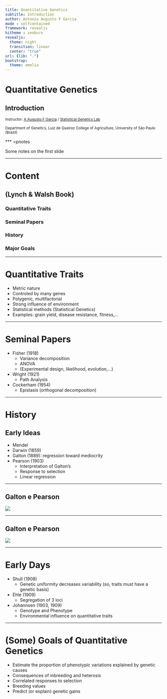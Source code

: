 ```yaml
---
title: Quantitative Genetics
subtitle: Introduction
author: Antonio Augusto F Garcia
mode : selfcontained
framework: revealjs
hitheme : zenburn
revealjs:
  theme: night
  transition: linear
  center: "true"
url: {lib: "."}
bootstrap:
  theme: amelia
---
```


# Quantitative Genetics

## Introduction

<small>
Instructor: [A Augusto F Garcia](http://about.me/augusto.garcia)
/ [Statistical Genetics Lab](http://statgen.esalq.usp.br) </small>

<small>Department of Genetics, Luiz de Queiroz College of Agriculture,
University of São Paulo (Brazil)</small>

<script src="http://ajax.googleapis.com/ajax/libs/jquery/1.9.1/jquery.min.js"></script>

*** =pnotes

Some notes on the first slide

---

# Content

## (Lynch & Walsh Book)

### Quantitative Traits
### Seminal Papers
### History
### Major Goals

---

# Quantitative Traits

  - Metric nature
  - Controled by many genes
  - Polygenic, multifactorial
  - Strong influence of environment
  - Statistical methods (Statistical Genetics)
  - Examples: grain yield, disease resistance, fitness,...

---


# Seminal Papers

  - Fisher (1918)
    - Variance decomposition
    - ANOVA
    - (Experimental design, likelihood, evolution,...)
  - Wright (1921)
    - Path Analysis
  - Cockerham (1954)
    - Epistasis (orthogonal decomposition)


---

# History

## Early Ideas
  - Mendel
  - Darwin (1859)
  - Galton (1889): regression toward mediocrity
  - Pearson (1903)
    - Interpretation of Galton's
    - Response to selection
    - Linear regression

---

## Galton e Pearson

![](./images/Fig1.jpg)


---

## Galton e Pearson
![](./images/Fig2.jpg)

---

# Early Days

  - Shull (1908)
    - Genetic uniformity decreases variability (so, traits must have a
      genetic basis)
  - Ehle (1909)
    - Segregation of 3 loci
  - Johannsen (1903, 1909)
    - Genotype and Phenotype
    - Environmental influence on quantitative traits


---


# (Some) Goals of Quantitative Genetics

  - Estimate the proportion of phenotypic variations explained by
    genetic causes
  - Consequences of inbreeding and heterosis
  - Correlated responses to selection
  - Breeding values
  - Predict (or explain) genetic gains



